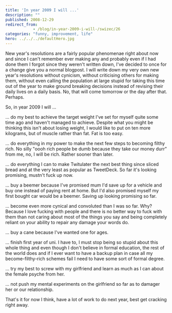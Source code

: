 ```yaml
---
title: 'In year 2009 I will ...'
description: ""
published: 2008-12-29
redirect_from: 
            - /blog/in-year-2009-i-will-/swizec/26
categories: "funny, improvement, life"
hero: ../../../defaultHero.jpg
---
```


New year's resolutions are a fairly popular phenomenae right about now and since I can't remember ever making any and probably even if I had done them I forgot since they weren't written down, I've decided to once for a change give you a normal blogpost. I will write down my very own new year's resolutions without cynicism, without criticising others for making them, without even calling the population at large stupid for taking this time out of the year to make ground breaking decisions instead of revising their daily lives on a daily basis. No, that will come tomorrow or the day after that. Perhaps.

So, in year 2009 I will ...

... do my best to achieve the target weight I've set for myself quite some time ago and haven't managed to achieve. Despite what you might be thinking this isn't about losing weight, I would like to put on ten more kilograms, but of muscle rather than fat. Fat is too easy.

... do everything in my power to make the next few steps to becoming filthy rich. No silly "oooh rich people be dumb because they take our money durr" from me, no, I will be rich. Rather sooner than later.

... do everything I can to make Twitulater the next best thing since sliced bread and at the very least as popular as TweetDeck. So far it's looking promising, mustn't fuck up now.

... buy a beemer because I've promised mum I'd save up for a vehicle and buy one instead of paying rent at home. But I'd also promised myself my first bought car would be a beemer. Saving up looking promising so far.

... become even more cynical and convoluted than I was so far. Why? Because I love fucking with people and there is no better way to fuck with them than not caring about most of the things you say and being completely reliant on your ability to repair any damage your words do.

... buy a cane because I've wanted one for ages.

... finish first year of uni. I have to, I must stop being so stupid about this whole thing and even though I don't believe in formal education, the rest of the world does and if I ever want to have a backup plan in case all my become-filthy-rich schemes fail I need to have some sort of formal degree.

... try my best to screw with my girlfriend and learn as much as I can about the female psyche from her.

... not push my mental experiments on the girlfriend so far as to damager her or our relationship.

That's it for now I think, have a lot of work to do next year, best get cracking right away.
